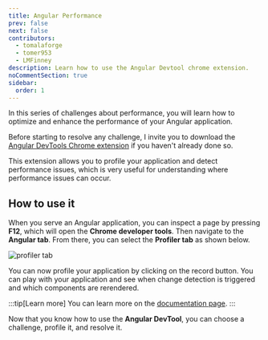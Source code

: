 ---
title: Angular Performance
prev: false
next: false
contributors:
  - tomalaforge
  - tomer953
  - LMFinney
description: Learn how to use the Angular Devtool chrome extension.
noCommentSection: true
sidebar:
  order: 1
---


In this series of challenges about performance, you will learn how to optimize and enhance the performance of your Angular application.

Before starting to resolve any challenge, I invite you to download the [Angular DevTools Chrome extension](https://chrome.google.com/webstore/detail/angular-devtools/ienfalfjdbdpebioblfackkekamfmbnh) if you haven't already done so.

This extension allows you to profile your application and detect performance issues, which is very useful for understanding where performance issues can occur.

## How to use it

When you serve an Angular application, you can inspect a page by pressing <b>F12</b>, which will open the <b>Chrome developer tools</b>. Then navigate to the <b>Angular tab</b>. From there, you can select the <b>Profiler tab</b> as shown below.

![profiler tab](../../../../assets/performance/profiler-tab.png 'Profiler tab')

You can now profile your application by clicking on the record button. You can play with your application and see when change detection is triggered and which components are rerendered.

:::tip[Learn more]
You can learn more on the [documentation page](https://angular.io/guide/devtools).
:::

Now that you know how to use the <b>Angular DevTool</b>, you can choose a challenge, profile it, and resolve it.

<LinkCard
  title="🟢 Default vs OnPush"
  description="Learn the difference between Default and OnPush change detection strategies."
  href="/challenges/performance/34-default-vs-onpush/"
/>

<LinkCard
  title="🟢 Memoization"
  description="Learn the power of pure pipes."
  href="/challenges/performance/35-memoization/"
/>

<LinkCard
  title="🟢 NgFor Optimization"
  description="Learn how to improve looping performance."
  href="/challenges/performance/36-ngfor-optimization/"
/>

<LinkCard
  title="🟠 Optimize Change Detection"
  description="Learn how to remove zone pollution."
  href="/challenges/performance/12-optimize-change-detection/"
/>

<LinkCard
  title="🟠 Optimize Big List"
  description="Learn how to handle large lists."
  href="/challenges/performance/37-optimize-big-list/"
/>

<LinkCard
  title="🟠 Web workers"
  description="Learn how to offload slow calculations."
  href="/challenges/performance/40-web-worker/"
/>
